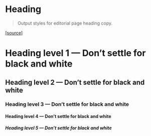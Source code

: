 
<Meta title="Typography/Heading" component={Heading} />

# Heading

> Output styles for editorial page heading copy.

[[source]](https://registry.origami.ft.com/components/o-editorial-typography@2.3.2/sassdoc?brand=core#mixin-oeditorialtypographyheading)

<Canvas>
  <Story name="Headings">
    <H1>Heading level 1 — Don’t settle for black and white</H1>
    <H2>Heading level 2 — Don’t settle for black and white</H2>
    <H3>Heading level 3 — Don’t settle for black and white</H3>
    <H4>Heading level 4 — Don’t settle for black and white</H4>
    <H5>Heading level 5 — Don’t settle for black and white</H5>
  </Story>
</Canvas>
